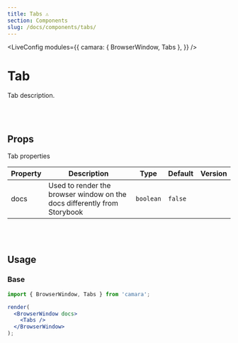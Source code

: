 ```yaml
---
title: Tabs ⚠️
section: Components
slug: /docs/components/tabs/
---
```



<!-- Define `camara` module as `{ BrowserWindow }` -->

<LiveConfig
  modules={{
    camara: { BrowserWindow, Tabs },
  }}
/>

# Tab

Tab description.

<br></br>

## Props

Tab properties

| Property | Description                                                              | Type      | Default | Version |
| -------- | ------------------------------------------------------------------------ | --------- | ------- | ------- |
| docs     | Used to render the browser window on the docs differently from Storybook | `boolean` | `false` |         |

<br></br>

## Usage

### Base

```jsx live noInline
import { BrowserWindow, Tabs } from 'camara';

render(
  <BrowserWindow docs>
    <Tabs />
  </BrowserWindow>
);
```
